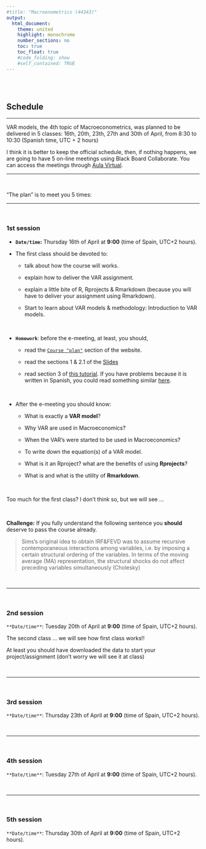 ```yaml
---
#title: "Macroenometrics (44343)"
output:
  html_document:
    theme: united
    highlight: monochrome 
    number_sections: no
    toc: true
    toc_float: true
    #code_folding: show
    #self_contained: TRUE
---
```


<br><br>
  
## Schedule

------------------------------

VAR models, the 4th topic of Macroeconometrics, was planned to be delivered in 5 classes: 16th, 20th, 23th, 27th and 30th of April, from 8:30 to 10:30 (Spanish time, UTC + 2 hours)

I think it is better to keep the official schedule, then, if nothing happens, we are going to have 5 on-line meetings using Black Board Collaborate. You can access the meetings through [Aula Virtual](https://aulavirtual.uv.es/course/view.php?id=9759).

------------------------------

<br>

"The plan" is to meet you 5 times:

-----------------------

<br>

### 1st session

- **`Date/time`:** Thursday 16th of April at **9:00** (time of Spain, UTC+2 hours).  

- The first class should be devoted to:  

  - talk about how the course will works.  

  - explain how to deliver the VAR assignment.  

  - explain a little bite of R, Rprojects & Rmarkdown (because you will have to deliver your assignment using Rmarkdown).  

  - Start to learn about VAR models & methodology: Introduction to VAR models.  

<br>

- **`Homework`**: before the e-meeting, at least, you should,  

    - read the [`Course "plan"`](https://perezp44.github.io/VAR-models-web/01-Course-plan.html) section of the website.  
    
    - read the sections 1 & 2.1 of the [Slides](https://perezp44.github.io/VAR-models-web/03-Slides.html)
    
    - read section 3 of [this tutorial](https://perezp44.github.io/VAR-models-web/tt_01_primeros-pasos-con-R.html). If you have problems because it is written in Spanish, you could read something similar [here](https://rstats.wtf/project-oriented-workflow.html){target="_blank"}.

<br>

- After the e-meeting you should know:

   - What is exactly a **VAR model**?
   
   - Why VAR are used in Macroeconomics?
    
   - When the VAR's were started to be used in Macroeconomics?

   - To write down the equation(s) of a VAR model. 
   
   - What is it an Rproject? what are the benefits of using **Rprojects**?
   
   - What is and what is the utility of **Rmarkdown**.
  

<br>

Too much  for the first class? I don't think so, but we will see ...

<br>

**Challenge:** If you fully understand the following sentence you **should** deserve to pass the course already.

> Sims's original idea to obtain IRF&FEVD was to assume recursive contemporaneous interactions among variables, i.e. by imposing a certain structural ordering of the variables. In terms of the moving average (MA) representation, the structural shocks do not affect preceding variables simultaneously (Cholesky)



<br>



----------------

<br>

### 2nd session

`**Date/time**`: Tuesday 20th of April at **9:00** (time of Spain, UTC+2 hours).

The second class ... we will see how first class works!!


At least you should have downloaded the data to start your project/assignment (don't worry we will see it at class)

<br>

----------------

<br>


### 3rd session

`**Date/time**`: Thursday 23th of April at **9:00** (time of Spain, UTC+2 hours).

<br>

----------------

<br>


### 4th session

`**Date/time**`: Tuesday 27th of April at **9:00** (time of Spain, UTC+2 hours).


<br>

----------------

<br>

### 5th session

`**Date/time**`: Thursday 30th of April at **9:00** (time of Spain, UTC+2 hours).


<br><br><br>


